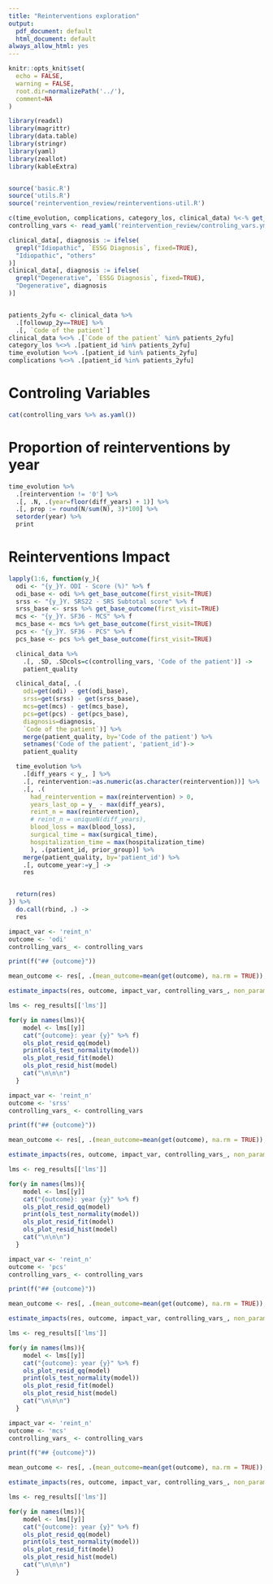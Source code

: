 ```yaml
---
title: "Reinterventions exploration"
output:
  pdf_document: default
  html_document: default
always_allow_html: yes
---
```


```r
knitr::opts_knit$set(
  echo = FALSE, 
  warning = FALSE,
  root.dir=normalizePath('../'),
  comment=NA
)
```

```r
library(readxl)
library(magrittr)
library(data.table)
library(stringr)
library(yaml)
library(zeallot)
library(kableExtra)


source('basic.R')
source('utils.R')
source('reintervention_review/reinterventions-util.R')

c(time_evolution, complications, category_los, clinical_data) %<-% get_data()
controlling_vars <- read_yaml('reintervention_review/controling_vars.yml')

clinical_data[, diagnosis := ifelse(
  grepl("Idiopathic", `ESSG Diagnosis`, fixed=TRUE),
  "Idiopathic", "others"
)]
clinical_data[, diagnosis := ifelse(
  grepl("Degenerative", `ESSG Diagnosis`, fixed=TRUE),
  "Degenerative", diagnosis
)]


patients_2yfu <- clinical_data %>%
  .[followup_2y==TRUE] %>%
  .[, `Code of the patient`]
clinical_data %<>% .[`Code of the patient` %in% patients_2yfu]
category_los %<>% .[patient_id %in% patients_2yfu]
time_evolution %<>% .[patient_id %in% patients_2yfu]
complications %<>% .[patient_id %in% patients_2yfu]

```

# Controling Variables

```r
cat(controlling_vars %>% as.yaml())
```

# Proportion of reinterventions by year

```r
time_evolution %>% 
  .[reintervention != '0'] %>% 
  .[, .N, .(year=floor(diff_years) + 1)] %>% 
  .[, prop := round(N/sum(N), 3)*100] %>% 
  setorder(year) %>% 
  print
```


# Reinterventions Impact 


```r
lapply(1:6, function(y_){
  odi <- "{y_}Y. ODI - Score (%)" %>% f
  odi_base <- odi %>% get_base_outcome(first_visit=TRUE)
  srss <- "{y_}Y. SRS22 - SRS Subtotal score" %>% f
  srss_base <- srss %>% get_base_outcome(first_visit=TRUE)
  mcs <- "{y_}Y. SF36 - MCS" %>% f
  mcs_base <- mcs %>% get_base_outcome(first_visit=TRUE)
  pcs <- "{y_}Y. SF36 - PCS" %>% f
  pcs_base <- pcs %>% get_base_outcome(first_visit=TRUE)

  clinical_data %>%
    .[, .SD, .SDcols=c(controlling_vars, 'Code of the patient')] ->
    patient_quality

  clinical_data[, .(
    odi=get(odi) - get(odi_base),
    srss=get(srss) - get(srss_base),
    mcs=get(mcs) - get(mcs_base),
    pcs=get(pcs) - get(pcs_base),
    diagnosis=diagnosis,
    `Code of the patient`)] %>%
    merge(patient_quality, by='Code of the patient') %>%
    setnames('Code of the patient', 'patient_id')->
    patient_quality

  time_evolution %>%
    .[diff_years < y_, ] %>%
    .[, reintervention:=as.numeric(as.character(reintervention))] %>%
    .[, .(
      had_reintervention = max(reintervention) > 0,
      years_last_op = y_ - max(diff_years),
      reint_n = max(reintervention),
      # reint_n = uniqueN(diff_years),
      blood_loss = max(blood_loss),
      surgical_time = max(surgical_time),
      hospitalization_time = max(hospitalization_time)
      ), .(patient_id, prior_group)] %>%
    merge(patient_quality, by='patient_id') %>%
    .[, outcome_year:=y_] ->
    res


  return(res)
}) %>%
  do.call(rbind, .) ->
  res
```


```r
impact_var <- 'reint_n'
outcome <- 'odi'
controlling_vars_ <- controlling_vars

print(f("## {outcome}"))
```

```r
mean_outcome <- res[, .(mean_outcome=mean(get(outcome), na.rm = TRUE)),.(outcome_year)]

estimate_impacts(res, outcome, impact_var, controlling_vars_, non_parametric = TRUE, return_lms = TRUE) -> reg_results

lms <- reg_results[['lms']]
```

```r
for(y in names(lms)){
    model <- lms[[y]]
    cat("{outcome}: year {y}" %>% f)
    ols_plot_resid_qq(model)
    print(ols_test_normality(model))
    ols_plot_resid_fit(model)
    ols_plot_resid_hist(model)
    cat("\n\n\n")
  }
```


```r
impact_var <- 'reint_n'
outcome <- 'srss'
controlling_vars_ <- controlling_vars

print(f("## {outcome}"))
```

```r
mean_outcome <- res[, .(mean_outcome=mean(get(outcome), na.rm = TRUE)),.(outcome_year)]

estimate_impacts(res, outcome, impact_var, controlling_vars_, non_parametric = TRUE, return_lms = TRUE) -> reg_results

lms <- reg_results[['lms']]
```

```r
for(y in names(lms)){
    model <- lms[[y]]
    cat("{outcome}: year {y}" %>% f)
    ols_plot_resid_qq(model)
    print(ols_test_normality(model))
    ols_plot_resid_fit(model)
    ols_plot_resid_hist(model)
    cat("\n\n\n")
  }
```

```r
impact_var <- 'reint_n'
outcome <- 'pcs'
controlling_vars_ <- controlling_vars

print(f("## {outcome}"))
```

```r
mean_outcome <- res[, .(mean_outcome=mean(get(outcome), na.rm = TRUE)),.(outcome_year)]

estimate_impacts(res, outcome, impact_var, controlling_vars_, non_parametric = TRUE, return_lms = TRUE) -> reg_results

lms <- reg_results[['lms']]
```

```r
for(y in names(lms)){
    model <- lms[[y]]
    cat("{outcome}: year {y}" %>% f)
    ols_plot_resid_qq(model)
    print(ols_test_normality(model))
    ols_plot_resid_fit(model)
    ols_plot_resid_hist(model)
    cat("\n\n\n")
  }
```


```r
impact_var <- 'reint_n'
outcome <- 'mcs'
controlling_vars_ <- controlling_vars

print(f("## {outcome}"))
```

```r
mean_outcome <- res[, .(mean_outcome=mean(get(outcome), na.rm = TRUE)),.(outcome_year)]

estimate_impacts(res, outcome, impact_var, controlling_vars_, non_parametric = TRUE, return_lms = TRUE) -> reg_results

lms <- reg_results[['lms']]
```

```r
for(y in names(lms)){
    model <- lms[[y]]
    cat("{outcome}: year {y}" %>% f)
    ols_plot_resid_qq(model)
    print(ols_test_normality(model))
    ols_plot_resid_fit(model)
    ols_plot_resid_hist(model)
    cat("\n\n\n")
  }
```

